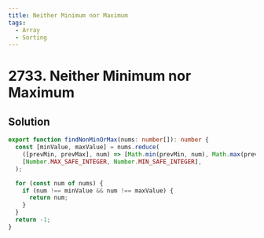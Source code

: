 ```yaml
---
title: Neither Minimum nor Maximum
tags:
  - Array
  - Sorting
---
```


# 2733. Neither Minimum nor Maximum

<Badges>
  <LevelBadge level="easy" />
  <TopicBadge name="Array" slug="array" />
  <TopicBadge name="Sorting" slug="sorting" />
</Badges>

## Solution

```typescript filename="solution.ts" copy
export function findNonMinOrMax(nums: number[]): number {
  const [minValue, maxValue] = nums.reduce(
    ([prevMin, prevMax], num) => [Math.min(prevMin, num), Math.max(prevMax, num)],
    [Number.MAX_SAFE_INTEGER, Number.MIN_SAFE_INTEGER],
  );

  for (const num of nums) {
    if (num !== minValue && num !== maxValue) {
      return num;
    }
  }
  return -1;
}
```

<ProblemLink
  codingSite="leetcode"
  href="https://leetcode.com/problems/neither-minimum-nor-maximum"
  title="Neither Minimum nor Maximum"
/>
